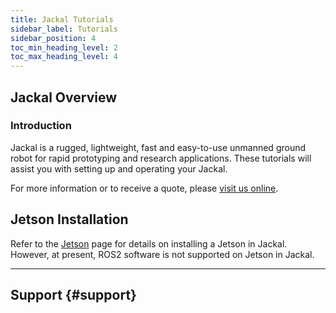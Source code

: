 ```yaml
---
title: Jackal Tutorials
sidebar_label: Tutorials
sidebar_position: 4
toc_min_heading_level: 2
toc_max_heading_level: 4
---
```



<ComponentIntroductionJackal />

## Jackal Overview

### Introduction

Jackal is a rugged, lightweight, fast and easy-to-use unmanned ground robot for rapid prototyping
and research applications. These tutorials will assist you with setting up and operating your Jackal.

For more information or to receive a quote, please [visit us online](http://clearpathrobotics.com/jackal).

<ComponentTutorialLinks />

## Jetson Installation

Refer to the [Jetson](../../accessories/computers/jetson/jetson_hardware) page for details on installing a Jetson in Jackal.
However, at present, ROS2 software is not supported on Jetson in Jackal.

---

## Support {#support}

<Support />
